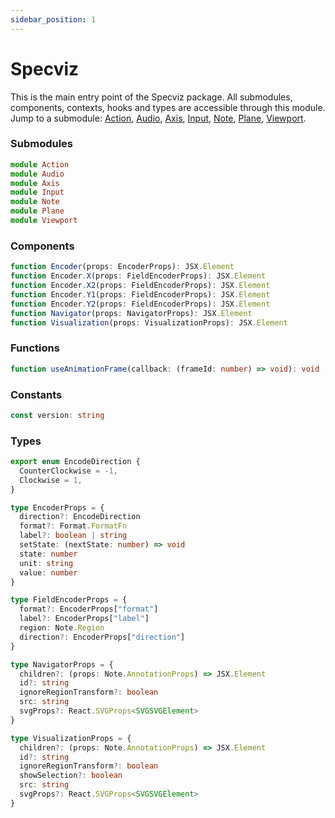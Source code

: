 ```yaml
---
sidebar_position: 1
---
```


# Specviz

This is the main entry point of the Specviz package. All submodules, components, contexts, hooks and types are accessible through this module. Jump to a submodule: [Action](./action.mdx), [Audio](./audio.mdx), [Axis](./axis.mdx), [Input](./input.mdx), [Note](./note.mdx), [Plane](./plane.mdx), [Viewport](./viewport.mdx).

### Submodules

```ts
module Action
module Audio
module Axis
module Input
module Note
module Plane
module Viewport
```

### Components

```ts
function Encoder(props: EncoderProps): JSX.Element
function Encoder.X(props: FieldEncoderProps): JSX.Element
function Encoder.X2(props: FieldEncoderProps): JSX.Element
function Encoder.Y1(props: FieldEncoderProps): JSX.Element
function Encoder.Y2(props: FieldEncoderProps): JSX.Element
function Navigator(props: NavigatorProps): JSX.Element
function Visualization(props: VisualizationProps): JSX.Element
```

### Functions

```ts
function useAnimationFrame(callback: (frameId: number) => void): void 
```

### Constants

```ts
const version: string
```

### Types

```ts
export enum EncodeDirection {
  CounterClockwise = -1,
  Clockwise = 1,
}

type EncoderProps = {
  direction?: EncodeDirection
  format?: Format.FormatFn
  label?: boolean | string
  setState: (nextState: number) => void
  state: number
  unit: string
  value: number
}

type FieldEncoderProps = {
  format?: EncoderProps["format"]
  label?: EncoderProps["label"]
  region: Note.Region
  direction?: EncoderProps["direction"]
}

type NavigatorProps = {
  children?: (props: Note.AnnotationProps) => JSX.Element
  id?: string
  ignoreRegionTransform?: boolean
  src: string
  svgProps?: React.SVGProps<SVGSVGElement>
}

type VisualizationProps = {
  children?: (props: Note.AnnotationProps) => JSX.Element
  id?: string
  ignoreRegionTransform?: boolean
  showSelection?: boolean
  src: string
  svgProps?: React.SVGProps<SVGSVGElement>
}
```
